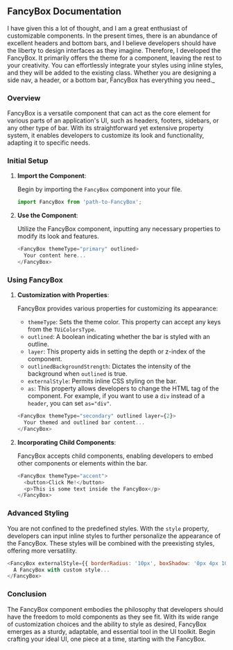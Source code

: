 ## FancyBox Documentation

I have given this a lot of thought, and I am a great enthusiast of customizable components. In the present times, there is an abundance of excellent headers and bottom bars, and I believe developers should have the liberty to design interfaces as they imagine. Therefore, I developed the FancyBox. It primarily offers the theme for a component, leaving the rest to your creativity. You can effortlessly integrate your styles using inline styles, and they will be added to the existing class. Whether you are designing a side nav, a header, or a bottom bar, FancyBox has everything you need.\_

### Overview

FancyBox is a versatile component that can act as the core element for various parts of an application's UI, such as headers, footers, sidebars, or any other type of bar. With its straightforward yet extensive property system, it enables developers to customize its look and functionality, adapting it to specific needs.

### Initial Setup

1. **Import the Component**:

   Begin by importing the `FancyBox` component into your file.

   ```javascript
   import FancyBox from 'path-to-FancyBox';
   ```

2. **Use the Component**:

   Utilize the FancyBox component, inputting any necessary properties to modify its look and features.

   ```javascript
   <FancyBox themeType="primary" outlined>
     Your content here...
   </FancyBox>
   ```

### Using FancyBox

1. **Customization with Properties**:

   FancyBox provides various properties for customizing its appearance:

   - `themeType`: Sets the theme color. This property can accept any keys from the `TUiColorsType`.
   - `outlined`: A boolean indicating whether the bar is styled with an outline.
   - `layer`: This property aids in setting the depth or z-index of the component.
   - `outlinedBackgroundStrength`: Dictates the intensity of the background when `outlined` is true.
   - `externalStyle`: Permits inline CSS styling on the bar.
   - `as`: This property allows developers to change the HTML tag of the component. For example, if you want to use a `div` instead of a `header`, you can set `as="div"`.

   ```javascript
   <FancyBox themeType="secondary" outlined layer={2}>
     Your themed and outlined bar content...
   </FancyBox>
   ```

2. **Incorporating Child Components**:

   FancyBox accepts child components, enabling developers to embed other components or elements within the bar.

   ```javascript
   <FancyBox themeType="accent">
     <button>Click Me!</button>
     <p>This is some text inside the FancyBox</p>
   </FancyBox>
   ```

### Advanced Styling

You are not confined to the predefined styles. With the `style` property, developers can input inline styles to further personalize the appearance of the FancyBox. These styles will be combined with the preexisting styles, offering more versatility.

```javascript
<FancyBox externalStyle={{ borderRadius: '10px', boxShadow: '0px 4px 10px rgba(0, 0, 0, 0.1)' }}>
  A FancyBox with custom style...
</FancyBox>
```

### Conclusion

The FancyBox component embodies the philosophy that developers should have the freedom to mold components as they see fit. With its wide range of customization choices and the ability to style as desired, FancyBox emerges as a sturdy, adaptable, and essential tool in the UI toolkit. Begin crafting your ideal UI, one piece at a time, starting with the FancyBox.
